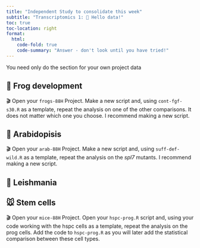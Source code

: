 ```yaml
---
title: "Independent Study to consolidate this week"
subtitle: "Transcriptomics 1: 👋 Hello data!"
toc: true
toc-location: right
format:
  html:
    code-fold: true
    code-summary: "Answer - don't look until you have tried!"
---
```



You need only do the section for your own project data

## 🐸 Frog development

🎬 Open your `frogs-88H` Project. Make a new script and, using 
`cont-fgf-s30.R` as a template, repeat the analysis on one of 
the other comparisons. It does not matter which one you choose. I recommend
making a new script.

## 🎄 Arabidopisis

🎬 Open your `arab-88H` Project. Make a new script and, using 
`suff-def-wild.R` as a template, repeat the analysis on the *spl7* mutants. 
I recommend making a new script.


## 💉 Leishmania


## 🐭 Stem cells

🎬 Open your `mice-88H` Project. Open your `hspc-prog.R` script and, 
using your code working with the hspc cells as a template, repeat 
the analysis on the prog cells. Add the code to `hspc-prog.R` as you will
later add the statistical comparison between these cell types.







